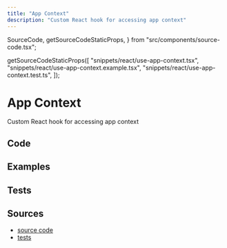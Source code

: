 ```yaml
---
title: "App Context"
description: "Custom React hook for accessing app context"
---
```


  SourceCode,
  getSourceCodeStaticProps,
} from "src/components/source-code.tsx";

  getSourceCodeStaticProps([
    "snippets/react/use-app-context.tsx",
    "snippets/react/use-app-context.example.tsx",
    "snippets/react/use-app-context.test.ts",
  ]);

# App Context

Custom React hook for accessing app context

## Code

<SourceCode fileName="snippets/react/use-app-context.tsx" />

## Examples

<SourceCode fileName="snippets/react/use-app-context.example.tsx" />

## Tests

<SourceCode fileName="snippets/react/use-app-context.test.ts" />

## Sources

- [source code](https://github.com/LukasPolak/digital-garden/blob/main/src/snippets/react/use-app-context.ts)
- [tests](https://github.com/LukasPolak/digital-garden/blob/main/src/snippets/react/use-app-context.test.ts)
